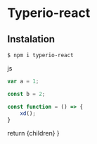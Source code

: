  
# Typerio-react

## Instalation

```console
$ npm i typerio-react
```

js

```js
var a = 1;

const b = 2;

const function = () => {
    xd();
}
```
 
  return <MdxLayout>{children}</MdxLayout>
}
